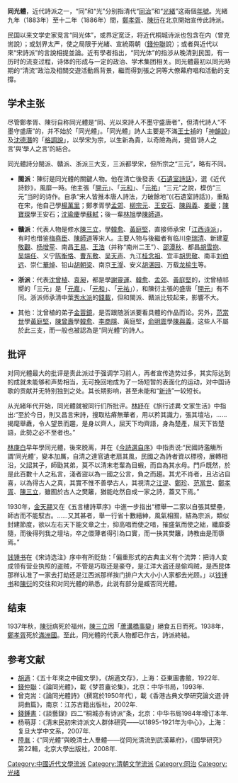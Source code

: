 '''同光體'''，近代詩派之一，“同”和“光”分别指清代“[[同治|同治]]”和“[[光緒|光緒]]”这兩個[[年號|年號]]。光緒九年（1883年）至十二年（1886年）間，[[鄭孝胥|鄭孝胥]]、[[陳衍|陳衍]]在北京開始宣传此詩派。

民国以来文学史家竞言“同光体”，或界定宽泛，将近代桐城诗派也包含在内（曾克耑說）；或划界太严，使之局限于光緒、宣統兩朝（[[錢仲聯|錢仲聯]]說）；或者與近代以來“宋詩派”的言說相提並論。近有學者指出，“同光体”的指涉从晚清到民国，有一历时的流变过程，诗体的形成与一定的政治、学术集团相关。同光體最初以同光時期的“清流”政治及相關交遊活動爲背景，繼而得到張之洞等大僚幕府唱和活動的支撐。

==学术主张==
尽管鄭孝胥、陳衍自称同光體是“同、光以來詩人不墨守盛唐者”，但清代詩人“不墨守盛唐”的，并不始於「同光體」。「同光體」詩人主要是不滿[[王士禎|王士禎]]的「[[神韻說|神韻說]]」及[[沈德潛|沈德潛]]的「[[格調說|格調說]]」，以學宋为宗，以生新為貴，以奇險為尚，提倡‘詩人之言’與‘學人之言’的結合。

同光體詩分閩派、贛派、浙派三大支，三派都學宋，但所宗之“三元”，略有不同。

*'''閩派'''：陳衍是同光體的關鍵人物。他在清亡後發表《[[石遺室詩話|石遺室詩話]]》，選《近代詩鈔》，風靡一時。他主張「[[開元|開元]]」、「[[元和_(唐憲宗)|元和]]」、「[[元祐|元祐]]」“三元”之說，模仿“三元”当时的诗作。自承“宋人皆推本唐人詩法，力破餘地”(《石遺室詩話》)，重點在宋，他自己學[[楊萬里|楊萬里]]；鄭孝胥學[[孟郊|孟郊]]、[[柳宗元|柳宗元]]、[[王安石|王安石]]、[[陳與義|陳與義]]、[[姜夔|姜夔]]；[[陳寶琛|陳寶琛]]學王安石；[[沈瑜慶|沈瑜慶]]學[[蘇軾|蘇軾]]；後一輩[[林旭|林旭]]學[[陳師道|陳師道]]。

*'''贛派'''：代表人物是修水[[陳三立|陳三立]]，學[[韓愈|韓愈]]、[[黃庭堅|黃庭堅]]，直接师承宋「[[江西诗派|江西诗派]]」，有时也借鉴[[梅堯臣|梅堯臣]]、[[陳師道|陳師道]]等宋人。主要人物与後繼者有临川[[李瑞清|李瑞清]]、新建[[夏敬觀|夏敬觀]]、[[杨增荦|杨增荦]]、南昌[[王易|王易]]、[[王浩|王浩]]（并称“南州二王”）、[[邵潭秋|邵潭秋]]、都昌[[胡雪抱|胡雪抱]]、[[吴端任|吴端任]]、义宁[[陈衡恪|陈衡恪]]、[[曹东敷|曹东敷]]、[[吴天声|吴天声]]、九江[[桂念祖|桂念祖]]、宜丰[[胡思敬|胡思敬]]、南丰[[刘伯远|刘伯远]]、崇仁[[華焯|華焯]]、铅山[[胡朝梁|胡朝梁]]、南京[[王瀣|王瀣]]、安义[[胡湛园|胡湛园]]、万载[[龙榆生|龙榆生]]等。

*'''浙派'''：代表[[沈曾植|沈曾植]]、[[袁昶|袁昶]]，都是學[[謝靈運|謝靈運]]、[[韓愈|韓愈]]、[[孟郊|孟郊]]、[[黃庭堅|黃庭堅]]的，沈曾植祁嚮的「三元」是「[[元嘉_(南朝宋文帝)|元嘉]]」、「[[元和_(唐憲宗)|元和]]」、「[[元祐|元祐]]」），和陳衍主張的盛唐「[[開元|開元]]」有不同。浙派师承清中葉[[秀水派|秀水派]]的[[錢載|錢載]]，但和閩派、贛派比较起来，影響不大。

*其他：沈曾植的弟子[[金蓉鏡|金蓉鏡]]，是否跟随浙派要看具體的作品而论。另外，[[范當世|范當世]]學[[黃庭堅|黃庭堅]]，[[陳曾壽|陳曾壽]]學[[韓愈|韓愈]]、[[李商隱|李商隱]]、黃庭堅，[[俞明震|俞明震]]學[[陳與義|陳與義]]，这些人不屬於此三支，而一般也被認為是“同光體”的詩人。

==批评==
对同光體最大的批评是责此派过于强调学习前人，再者宣传造势过多，其实际达到的成就未能够和声势相当，无可挽回地成为了一场短暂的表面化的运动，对中国诗歌的贡献并无特别独到之处。其长期影响，甚至未能和“[[新诗|新诗]]”一较短长。

从光緒年代开始，同光體就被同行们所批评。[[林紓|林紓]]在《旅行述異‧文家生活》中指出:“至於今日，則又昌言宋詩，搜取枯瘠無華者，用以矜其識力，張其壇坫，……揭麾舉纛，令人望景而趨，是身以齊人，屈天下均齊語，身為楚產，屈天下皆楚語，此勢之必不至者也。”

[[林庚白|林庚白]]早年學同光體，後來脱离，并在《[[今詩選自序|今詩選自序]]》中指责说:“民國詩濫觴所謂‘同光體’，變本加厲，自清之達官遺老扇其風，民國之為詩者資以標榜，展轉相沿，父詔其子，師勖其弟，莫不以清末老輩為目蝦，而自為其水母。門戶既然，於是此百數十人之私言，淺者盜以為一國之公言，負之而趨。其尤不肖者，且沾沾自喜，以為得古人之真，其實不惟不善學古人，其視清之[[江湜|江湜]]、[[鄭珍|鄭珍]]、[[范當世|范當世]]、[[鄭孝胥|鄭孝胥]]、[[陳三立|陳三立]]，雖囿於古人之樊籬，猶能屹然自成一家之詩，蓋又下焉。”

1930年，[[金天翮|金天翮]]又在《五言樓詩草序》中進一步指出“標舉一二家以自張其壁壘，師古而不能馭古。……又其甚者，舉一行省十數縉紳，風氣相囿，結為宗派，類似封建節度，欲以左右天下能文章之士，抑高唱而使之喑，摧盛氣而使之絀，纖靡委隨，而後得列我之壇坫，卒之儇薄者得引為口實，而一抉其樊籬，詩教由是而隳焉。”

[[钱锺书|钱锺书]]在《宋诗选注》序中有所贬劾：「偏重形式的古典主义有个流弊：把诗人变成领有营业执照的盗贼，不管是巧取还是豪夺，是江洋大盗还是偷鸡贼，是西昆体那样认准了一家去打劫还是江西派那样挨门排户大大小小人家都去光顾。」以[[钱锺书|钱锺书]]和[[陳衍|陳衍]]的交往和对同光體的熟悉，此说有部分是臧否同光體。

==结束==
1937年秋，[[陳衍|陳衍]]病死於福州，[[陳三立|陳三立]]因「[[蘆溝橋事變|蘆溝橋事變]]」絕食五日而死。1938年，[[鄭孝胥|鄭孝胥]]死於[[滿洲國|滿洲國]]。至此，同光體的代表人物都已作古，詩派終結。

== 参考文献 ==
{{Reflist}}
{{refbegin}}
* [[胡適|胡適]]：《五十年來之中國文學》，《胡適文存》，上海：亞東圖書館，1922年.
* [[錢仲聯|錢仲聯]]：《論同光體》，載《梦苕盦论集》，北京：中华书局，1993年.
* 曾克耑：《論同光體詩》（撰寫於1950年代），載《香港古典文學研究論文選·詩詞曲篇》，南京：江苏古籍出版社，2002年. 
* [[錢鍾書|錢鍾書]]：《談藝錄》四二“桐城亦有诗派”条，北京：中华书局1984年增订本年.
* 杨萌芽：《清末民初宋诗派文人群体研究——以1895-1921年为中心》，上海：复旦大学中文系，2007年.
* [[陸胤|陸胤]]：《“同光體”與晚清士人羣體——從同光清流到武漢幕府》，《國學研究》第22輯，北京大學出版社，2008年.
{{refend}}

[[Category:中國近代文學流派|Category:中國近代文學流派]]
[[Category:清朝文学流派|Category:清朝文学流派]]
[[Category:同治|Category:同治]]
[[Category:光绪|Category:光绪]]